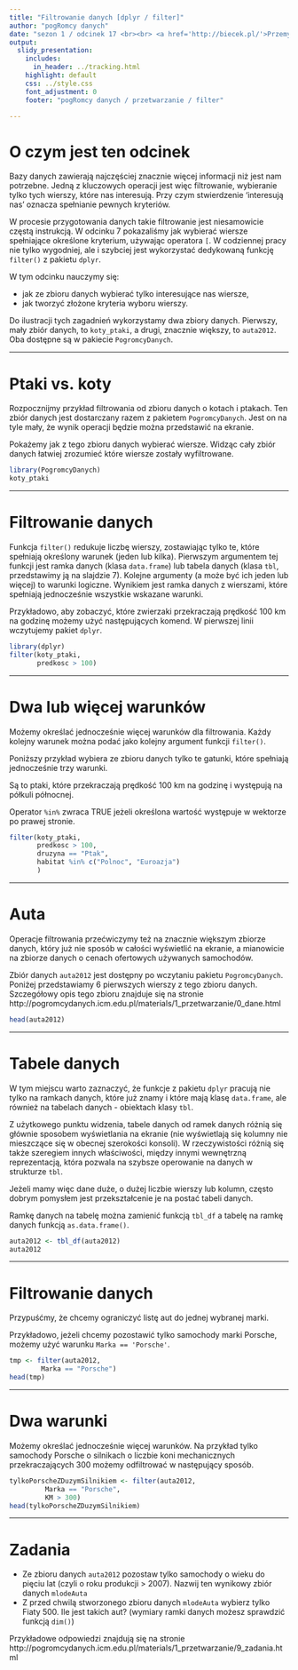 ```yaml
---
title: "Filtrowanie danych [dplyr / filter]"
author: "pogRomcy danych"
date: "sezon 1 / odcinek 17 <br><br> <a href='http://biecek.pl/'>Przemysław Biecek @ Uniwersytet Warszawski</a><br><br><br>Naciśnij `A` by zamienić slajdy na ciągły tekst. <br> Naciśnij `T` by wyświetlić spis treści."
output:
  slidy_presentation:
    includes:
      in_header: ../tracking.html
    highlight: default
    css: ../style.css
    font_adjustment: 0
    footer: "pogRomcy danych / przetwarzanie / filter"

---
```


# O czym jest ten odcinek

Bazy danych zawierają najczęściej znacznie więcej informacji niż jest nam potrzebne. Jedną z kluczowych operacji jest więc filtrowanie, 
wybieranie tylko tych wierszy, które nas interesują. Przy czym stwierdzenie 'interesują nas' oznacza spełnianie pewnych kryteriów.

W procesie przygotowania danych takie filtrowanie jest niesamowicie częstą instrukcją. W odcinku 7 pokazaliśmy jak wybierać wiersze spełniające 
określone kryterium, używając operatora `[`. W codziennej pracy nie tylko wygodniej, ale i szybciej jest wykorzystać dedykowaną funkcję `filter()` z pakietu `dplyr`.

W tym odcinku nauczymy się:

- jak ze zbioru danych wybierać tylko interesujące nas wiersze,
- jak tworzyć złożone kryteria wyboru wierszy.

Do ilustracji tych zagadnień wykorzystamy dwa zbiory danych. Pierwszy, mały zbiór danych, to `koty_ptaki`, a drugi, 
znacznie większy, to `auta2012`. Oba dostępne są w pakiecie `PogromcyDanych`.

---

# Ptaki vs. koty

Rozpocznijmy przykład filtrowania od zbioru danych o kotach i ptakach. Ten zbiór danych jest dostarczany razem z pakietem `PogromcyDanych`. 
Jest on na tyle mały, że wynik operacji będzie można przedstawić na ekranie.

Pokażemy jak z tego zbioru danych wybierać wiersze. Widząc cały zbiór danych łatwiej zrozumieć które wiersze zostały wyfiltrowane.

```r
library(PogromcyDanych)
koty_ptaki
```

---

# Filtrowanie danych

Funkcja `filter()` redukuje liczbę wierszy, zostawiając tylko te, które spełniają określony warunek (jeden lub kilka).
Pierwszym argumentem tej funkcji jest ramka danych (klasa `data.frame`) lub tabela danych (klasa `tbl`, przedstawimy ją na slajdzie 7). Kolejne argumenty (a może być ich jeden lub więcej) to warunki logiczne.
Wynikiem jest ramka danych z wierszami, które spełniają jednocześnie wszystkie wskazane warunki.

Przykładowo, aby zobaczyć, które zwierzaki przekraczają prędkość 100 km na godzinę możemy użyć następujących komend.
W pierwszej linii wczytujemy pakiet `dplyr`. 

```r
library(dplyr)
filter(koty_ptaki,
       predkosc > 100)
```

---

# Dwa lub więcej warunków

Możemy określać jednocześnie więcej warunków dla filtrowania.
Każdy kolejny warunek można podać jako kolejny argument funkcji `filter()`.

Poniższy przykład wybiera ze zbioru danych tylko te gatunki, które spełniają jednocześnie trzy warunki. 

Są to ptaki, które przekraczają prędkość 100 km na godzinę i występują na półkuli północnej. 

Operator `%in%` zwraca TRUE jeżeli określona wartość występuje w wektorze po prawej stronie.

```r
filter(koty_ptaki,
       predkosc > 100,
       druzyna == "Ptak",
       habitat %in% c("Polnoc", "Euroazja")
       )
```

---

# Auta

Operacje filtrowania przećwiczymy też na znacznie większym zbiorze danych, który już nie sposób w całości wyświetlić na ekranie, 
a mianowicie na zbiorze danych o cenach ofertowych używanych samochodów.

Zbiór danych `auta2012` jest dostępny po wczytaniu pakietu `PogromcyDanych`. Poniżej przedstawiamy 6 pierwszych wierszy z tego zbioru danych. 
Szczegółowy opis tego zbioru znajduje się na stronie http://pogromcydanych.icm.edu.pl/materials/1_przetwarzanie/0_dane.html

```r
head(auta2012)
```

---

# Tabele danych

W tym miejscu warto zaznaczyć, że funkcje z pakietu `dplyr` pracują nie tylko na ramkach danych, które już znamy i które mają klasę `data.frame`, 
ale również na tabelach danych - obiektach klasy `tbl`.

Z użytkowego punktu widzenia, tabele danych od ramek danych różnią się głównie sposobem wyświetlania na ekranie (nie wyświetlają się kolumny nie mieszczące się w obecnej szerokości konsoli). W rzeczywistości różnią się także szeregiem innych właściwości, między innymi wewnętrzną 
reprezentacją, która pozwala na szybsze operowanie na danych w strukturze `tbl`. 

Jeżeli mamy więc dane duże, o dużej liczbie wierszy lub kolumn, często dobrym pomysłem jest przekształcenie je na postać tabeli danych.

Ramkę danych na tabelę można zamienić funkcją `tbl_df` a tabelę na ramkę danych funkcją `as.data.frame()`.

```r
auta2012 <- tbl_df(auta2012)
auta2012
```

---

# Filtrowanie danych

Przypuśćmy, że chcemy ograniczyć listę aut do jednej wybranej marki.


Przykładowo, jeżeli chcemy pozostawić tylko samochody marki Porsche, możemy użyć warunku `Marka == 'Porsche'`.

```r
tmp <- filter(auta2012,
        Marka == "Porsche")
head(tmp)
```

---

# Dwa warunki

Możemy określać jednocześnie więcej warunków.
Na przykład tylko samochody Porsche o silnikach o liczbie koni mechanicznych przekraczających 300 możemy odfiltrować w następujący sposób.

```r
tylkoPorscheZDuzymSilnikiem <- filter(auta2012,
         Marka == "Porsche",
         KM > 300)
head(tylkoPorscheZDuzymSilnikiem)
```

---

# Zadania

+ Ze zbioru danych `auta2012` pozostaw tylko samochody o wieku do pięciu lat (czyli o roku produkcji > 2007). Nazwij ten wynikowy zbiór danych `mlodeAuta`
+ Z przed chwilą stworzonego zbioru danych `mlodeAuta` wybierz tylko Fiaty 500. Ile jest takich aut? 
(wymiary ramki danych możesz sprawdzić funkcją `dim()`)

Przykładowe odpowiedzi znajdują się na stronie http://pogromcydanych.icm.edu.pl/materials/1_przetwarzanie/9_zadania.html

